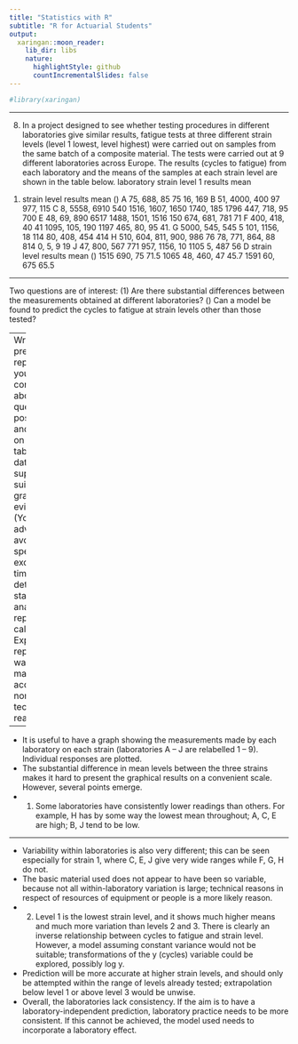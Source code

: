 ```yaml
---
title: "Statistics with R"
subtitle: "R for Actuarial Students"
output:
  xaringan::moon_reader:
    lib_dir: libs
    nature:
      highlightStyle: github
      countIncrementalSlides: false
---
```


```r

#library(xaringan)
```


---

8.
In a project designed to see whether testing procedures in different laboratories give
similar results, fatigue tests at three different strain levels (level 1 lowest, level 
highest) were carried out on samples from the same batch of a composite material.
The tests were carried out at 9 different laboratories across Europe. The results
(cycles to fatigue) from each laboratory and the means of the samples at each strain
level are shown in the table below.
laboratory strain level 1
results mean
(1) strain level 
results mean
() A 75, 688, 85 75 16, 169 B 51, 4000, 400 97 977, 115 C 8, 5558, 6910 540 1516, 1607, 1650 1740, 185 1796 447, 718, 95 700
E 48, 69, 890 6517 1488, 1501, 1516 150 674, 681, 781 71
F 400, 418, 40 41 1095, 105, 190 1197 465, 80, 95 41.
G 5000, 545, 545 5 101, 1156, 18 114 80, 408, 454 414
H 510, 604, 811,
900, 986 76 78, 771, 864,
88 814 0, 5, 9 19
J 47, 800, 567 771 957, 1156, 10 1105 5, 487 56
D
strain level 
results mean
()
1515 690, 75 71.5
1065 48, 460, 47 45.7
1591 60, 675 65.5

---

Two questions are of interest:
(1) Are there substantial differences between the measurements obtained at
different laboratories?
() Can a model be found to predict the cycles to fatigue at strain levels other than
those tested?

---
Write a preliminary report on your general conclusions about the questions posed in
(1) and (), based on the tabulated data, and supported by suitable graphical evidence.
(You are advised to avoid spending excessive time on detailed statistical analysis or
repetitive calculations.)
Express your report in a way that makes it accessible to non-technical readers.
(0)

---


* It is useful to have a graph showing the measurements made by each laboratory on each strain (laboratories A – J are relabelled 1 – 9). Individual responses are plotted.
* The substantial difference in mean levels between the three strains makes it hard to present the graphical results on a convenient scale. However, several points emerge.
* (1) Some laboratories have consistently lower readings than others. For example, H has by some way the lowest mean throughout; A, C, E are high; B, J tend to be low. 

---

* Variability within laboratories is also very different; this can be seen especially for strain 1, where C, E, J give very wide ranges while F, G, H do not. 
* The basic material used does not appear to have been so variable, because not all within-laboratory variation is large; technical reasons in respect of resources of equipment or people is a more likely reason.
* (2) Level 1 is the lowest strain level, and it shows much higher means and much more variation than levels 2 and 3. There is clearly an inverse relationship between cycles to fatigue and strain level. However, a model assuming constant variance would not be suitable; transformations of the y (cycles) variable could be explored, possibly log y. 
* Prediction will be more accurate at higher strain levels, and should only be attempted within the range of levels already tested; extrapolation below level 1 or above level 3 would be unwise.
* Overall, the laboratories lack consistency. If the aim is to have a laboratory-independent prediction, laboratory practice needs to be more consistent. If this cannot be achieved, the model used needs to incorporate a laboratory effect.
 
 
 
